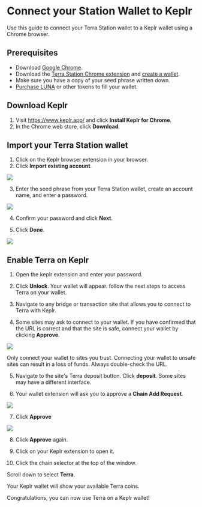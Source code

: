 
# Connect your Station Wallet to Keplr

Use this guide to connect your Terra Station wallet to a Keplr wallet using a Chrome browser.

## Prerequisites

- Download [Google Chrome](https://www.google.com/chrome/).
- Download the [Terra Station Chrome extension](./download/terra-station-extension.mdx) and [create a wallet](./download/terra-station-extension.mdx#create-a-wallet).
- Make sure you have a copy of your seed phrase written down.
- [Purchase LUNA](./download/terra-station-extension.mdx#buy-tokens-from-an-exchange) or other tokens to fill your wallet.

## Download Keplr

1. Visit https://www.keplr.app/ and click **Install Keplr for Chrome**.
2. In the Chrome web store, click **Download**.

## Import your Terra Station wallet

1. Click on the Keplr browser extension in your browser.
2. Click **Import existing account**.

![](/img/screens/keplr/import.png)
   
3. Enter the seed phrase from your Terra Station wallet, create an account name, and enter a password.

![](/img/screens/keplr/input.png)

4. Confirm your password and click **Next**.

5. Click **Done**.

![](/img/screens/keplr/done.png)

## Enable Terra on Keplr

1. Open the keplr extension and enter your password.

2. Click **Unlock**. Your wallet will appear. follow the next steps to access Terra on your wallet.

3. Navigate to any bridge or transaction site that allows you to connect to Terra with Keplr.

4. Some sites may ask to connect to your wallet. If you have confirmed that the URL is correct and that the site is safe, connect your wallet by clicking **Approve**.

![](/img/screens/keplr/connect.png)

<Admonition type="caution">

Only connect your wallet to sites you trust. Connecting your wallet to unsafe sites can result in a loss of funds. Always double-check the URL.

</Admonition>

5. Navigate to the site's Terra deposit button. Click **deposit**. Some sites may have a different interface.

6. Your wallet extension will ask you to approve a **Chain Add Request**.

![](/img/screens/keplr/chain.png)

7. Click **Approve**

![](/img/screens/keplr/approve.png)

8. Click **Approve** again.

9. Click on your Keplr extension to open it.

10. Click the chain selector at the top of the window.

Scroll down to select **Terra**.

Your Keplr wallet will show your available Terra coins.

Congratulations, you can now use Terra on a Keplr wallet!
